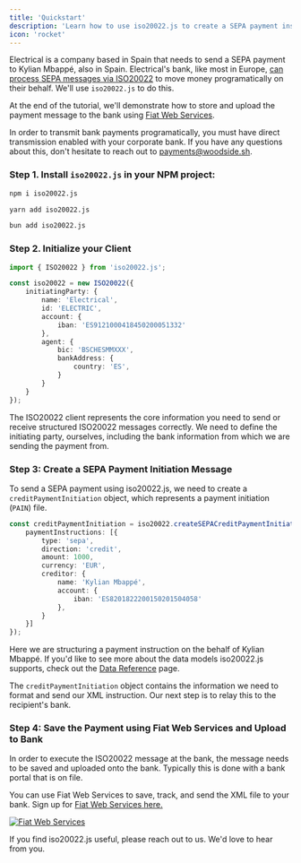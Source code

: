 ```yaml
---
title: 'Quickstart'
description: 'Learn how to use iso20022.js to create a SEPA payment instruction in three lines of code.'
icon: 'rocket'
---
```


Electrical is a company based in Spain that needs to send a SEPA payment to Kylian Mbappé, also in Spain. Electrical's bank, like most in Europe,
<a href="https://www.ecb.europa.eu/paym/integration/retail/sepa/html/index.en.html">can process SEPA messages via ISO20022</a> to move money programatically on their behalf. We'll use `iso20022.js` to do this.

At the end of the tutorial, we'll demonstrate how to store and upload the payment message to the bank using [Fiat Web Services](/quickstart#step-4-save-the-payment-using-fiat-web-services-and-upload-to-bank).

<Info>In order to transmit bank payments programatically, you must have direct transmission enabled with your corporate bank. If you have any questions about this, don't hesitate to reach out to <a href="mailto:payments@woodside.sh">payments@woodside.sh</a>.</Info>

### Step 1. Install `iso20022.js` in your NPM project:

<CodeGroup>

```bash npm
npm i iso20022.js
```

```bash yarn
yarn add iso20022.js
```

```bash bun
bun add iso20022.js
```

</CodeGroup>


### Step 2. Initialize your Client

```typescript
import { ISO20022 } from 'iso20022.js';

const iso20022 = new ISO20022({
    initiatingParty: {
        name: 'Electrical',
        id: 'ELECTRIC',
        account: {
            iban: 'ES9121000418450200051332'
        },
        agent: {
            bic: 'BSCHESMMXXX',
            bankAddress: {
                country: 'ES',
            }
        }
    }
});
```

The ISO20022 client represents the core information you need to send or receive structured ISO20022 messages correctly. 
We need to define the initiating party, ourselves, including the bank information from which we are sending the payment from.

### Step 3: Create a SEPA Payment Initiation Message

To send a SEPA payment using iso20022.js, we need to create a `creditPaymentInitiation` object, which represents a payment initiation (`PAIN`) file.

```typescript
const creditPaymentInitiation = iso20022.createSEPACreditPaymentInitiation({
    paymentInstructions: [{
        type: 'sepa',
        direction: 'credit',
        amount: 1000,
        currency: 'EUR',
        creditor: {
            name: 'Kylian Mbappé',
            account: {
                iban: 'ES8201822200150201504058'
            },
        }
    }]
});
```
Here we are structuring a payment instruction on the behalf of Kylian Mbappé. If you'd like to see more about the data models iso20022.js supports, check out the [Data Reference](/data-reference) page.

The `creditPaymentInitiation` object contains the information we need to format and send our XML instruction. Our next step is to relay this to the recipient's bank.

### Step 4: Save the Payment using Fiat Web Services and Upload to Bank

In order to execute the ISO20022 message at the bank, the message needs to be saved and uploaded onto the bank. Typically this is done with a bank portal that is on file.

You can use Fiat Web Services to save, track, and send the XML file to your bank. Sign up for [Fiat Web Services here.](https://fiatwebservices.com)

[![Fiat Web Services](/images/chrome.svg)](https://fiatwebservices.com)

<Card title="Talk to Us" icon="walkie-talkie" href="https://cal.com/woodside/iso20022js">
  If you find iso20022.js useful, please reach out to us. We'd love to hear from you.
</Card>